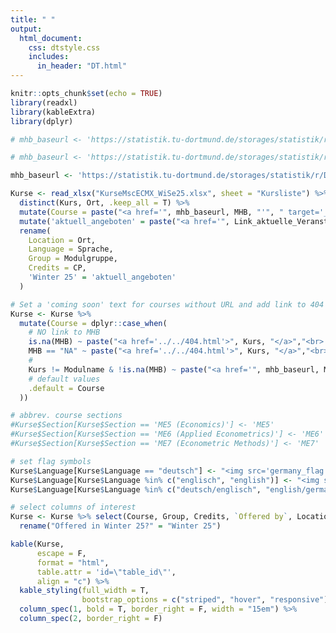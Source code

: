 ```yaml
---
title: " "
output:
  html_document:
    css: dtstyle.css
    includes: 
      in_header: "DT.html"
---
```


```r
knitr::opts_chunk$set(echo = TRUE)
library(readxl)
library(kableExtra)
library(dplyr)
```

```r
# mhb_baseurl <- 'https://statistik.tu-dortmund.de/storages/statistik/r/Downloads/Studium/Studiengaenge-Infos/ModHb_MSc_ECMTX_091023_01.pdf#page='

# mhb_baseurl <- 'https://statistik.tu-dortmund.de/storages/statistik/r/Downloads/Studium/Studiengaenge-Infos/ModHb_MSc_ECMTX_100724_01.pdf#page='

mhb_baseurl <- 'https://statistik.tu-dortmund.de/storages/statistik/r/Downloads/Studium/Studiengaenge-Infos/ModHb_MSc_ECMTX_290125_Arbeit-3.pdf#page='

Kurse <- read_xlsx("KurseMscECMX_WiSe25.xlsx", sheet = "Kursliste") %>%
  distinct(Kurs, Ort, .keep_all = T) %>% 
  mutate(Course = paste("<a href='", mhb_baseurl, MHB, "'", " target='_blank'", ">", Kurs, "</a>", sep = "")) %>%
  mutate('aktuell_angeboten' = paste("<a href='", Link_aktuelle_Veranstaltungsuebersicht, "'", " target='_blank'", ">", aktuell_angeboten, "</a>", sep = "")) %>%
  rename(
    Location = Ort, 
    Language = Sprache,
    Group = Modulgruppe,
    Credits = CP,
    'Winter 25' = 'aktuell_angeboten'
  )

# Set a 'coming soon' text for courses without URL and add link to 404 page. Add comment if module name is different than course name
Kurse <- Kurse %>% 
  mutate(Course = dplyr::case_when(
    # NO link to MHB
    is.na(MHB) ~ paste("<a href='../../404.html'>", Kurs, "</a>","<br> New course. More info coming soon!", sep = ""),
    MHB == "NA" ~ paste("<a href='../../404.html'>", Kurs, "</a>","<br> New course. More info coming soon!", sep = ""),
    # 
    Kurs != Modulname & !is.na(MHB) ~ paste("<a href='", mhb_baseurl, MHB, "'", "target='_blank'", ">", Kurs, "</a>", "<br> Course in the module '", Modulname, "'", sep = ""),
    # default values
    .default = Course
  ))

# abbrev. course sections
#Kurse$Section[Kurse$Section == 'ME5 (Economics)'] <- 'ME5'
#Kurse$Section[Kurse$Section == 'ME6 (Applied Econometrics)'] <- 'ME6'
#Kurse$Section[Kurse$Section == 'ME7 (Econometric Methods)'] <- 'ME7'

# set flag symbols
Kurse$Language[Kurse$Language == "deutsch"] <- "<img src='germany_flag.png' style='width:21px;height:12px;' alt='DE'>"
Kurse$Language[Kurse$Language %in% c("englisch", "english")] <- "<img src='UK_flag.png' style='width:21px;height:12px;' alt='UK'>"
Kurse$Language[Kurse$Language %in% c("deutsch/englisch", "english/german", "deutsch/english")] <- "<img src='germany_flag.png' style='width:21px;height:12px;' alt='DE'><img src='UK_flag.png' style='width:21px;height:12px;padding-left:2px' alt='UK'>"

# select columns of interest
Kurse <- Kurse %>% select(Course, Group, Credits, `Offered by`, Location, Language, `Winter 25`) %>%
  rename("Offered in Winter 25?" = "Winter 25")

kable(Kurse, 
      escape = F,  
      format = "html",
      table.attr = 'id=\"table_id\"', 
      align = "c") %>%
  kable_styling(full_width = T,
                bootstrap_options = c("striped", "hover", "responsive")) %>%
  column_spec(1, bold = T, border_right = F, width = "15em") %>%
  column_spec(2, border_right = F)
```
